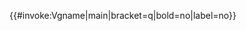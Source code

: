 <includeonly>{{#invoke:Vgname|main|bracket=q|bold=no|label=no}}</includeonly><noinclude>
{{Documentation|Template:Vgname/doc}}
</noinclude>